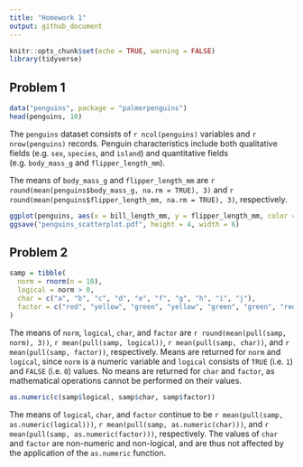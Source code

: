 ```yaml
---
title: "Homework 1"
output: github_document
---
```


```r

knitr::opts_chunk$set(echo = TRUE, warning = FALSE)
library(tidyverse)

```

## Problem 1

```r

data("penguins", package = "palmerpenguins")
head(penguins, 10)

```

The `penguins` dataset consists of `r ncol(penguins)` variables and `r nrow(penguins)` records. Penguin characteristics include both qualitative fields (e.g. `sex`, `species`, and `island`) and quantitative fields (e.g. `body_mass_g` and `flipper_length_mm`).

The means of `body_mass_g` and `flipper_length_mm` are `r round(mean(penguins$body_mass_g, na.rm = TRUE), 3)` and `r round(mean(penguins$flipper_length_mm, na.rm = TRUE), 3)`, respectively.

```r

ggplot(penguins, aes(x = bill_length_mm, y = flipper_length_mm, color = species)) + geom_point()
ggsave("penguins_scatterplot.pdf", height = 4, width = 6)

```

## Problem 2


```r

samp = tibble(
  norm = rnorm(n = 10),
  logical = norm > 0,
  char = c("a", "b", "c", "d", "e", "f", "g", "h", "i", "j"),
  factor = c("red", "yellow", "green", "yellow", "green", "green", "red", "green", "yellow", "green")
)

```

The means of `norm`, `logical`, `char`, and `factor` are `r round(mean(pull(samp, norm), 3))`, `r mean(pull(samp, logical))`, `r mean(pull(samp, char))`, and `r mean(pull(samp, factor))`, respectively. Means are returned for `norm` and `logical`, since `norm` is a numeric variable and `logical` consists of `TRUE` (i.e. `1`) and `FALSE` (i.e. `0`) values.
No means are returned for `char` and `factor`, as mathematical operations cannot be performed on their values.

```r
as.numeric(c(samp$logical, samp$char, samp$factor))
```

The means of `logical`, `char`, and `factor` continue to be `r mean(pull(samp, as.numeric(logical)))`, `r mean(pull(samp, as.numeric(char)))`, and `r mean(pull(samp, as.numeric(factor)))`, respectively. The values of `char` and `factor` are non-numeric and non-logical, and are thus not affected by the application of the `as.numeric` function.